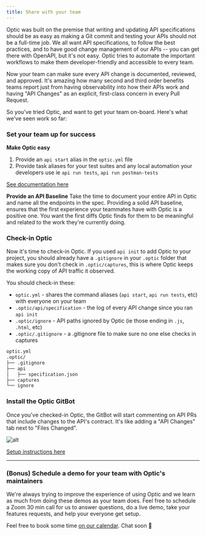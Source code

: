 ```yaml
---
title: Share with your team
---
```


Optic was built on the premise that writing and updating API specifications should be as easy as making a Git commit and testing your APIs should not be a full-time job. We all want API specifications, to follow the best practices, and to have good change management of our APIs -- you can get there with OpenAPI, but it's not easy. Optic tries to automate the important workflows to make them developer-friendly and accessible to every team.

Now your team can make sure every API change is documented, reviewed, and approved. It's amazing how many second and third order benefits teams report just from having observability into how their APIs work and having "API Changes" as an explicit, first-class concern in every Pull Request.

So you've tried Optic, and want to get your team on-board. Here's what we've seen work so far:

### Set your team up for success

**Make Optic easy**
1. Provide an `api start` alias in the `optic.yml` file
2. Provide task aliases for your test suites and any local automation your developers use ie `api run tests`, `api run postman-tests`

[See documentation here](/docs/get-started/config)

**Provide an API Baseline**
Take the time to document your entire API in Optic and name all the endpoints in the spec. Providing a solid API baseline, ensures that the first experience your teammates have with Optic is a positive one. You want the first diffs Optic finds for them to be meaningful and related to the work they're currently doing.

### Check-in Optic

Now it's time to check-in Optic. If you used `api init` to add Optic to your project, you should already have a `.gitignore` in your `.optic` folder that makes sure you don't check in `.optic/captures`, this is where Optic keeps the working copy of API traffic it observed.

You should check-in these:
- `optic.yml` - shares the command aliases (`api start`, `api run tests`, etc) with everyone on your team
- `.optic/api/specification` - the log of every API change since you ran `api init`
- `.optic/ignore` - API paths ignored by Optic (ie those ending in `.js`, `.html`, etc)
- `.optic/.gitignore` - a .gitignore file to make sure no one else checks in captures

```bash
optic.yml
.optic/
├── .gitignore
├── api
│   ├── specification.json
├── captures
└── ignore
```

### Install the Optic GitBot

Once you've checked-in Optic, the GitBot will start commenting on API PRs that include changes to the API's contract. It's like adding a "API Changes" tab next to "Files Changed".


<Paper elevation={2}>

![alt](../../static/img/gitbot-large.png)

</Paper>

[Setup instructions here](/docs/apiops/pull-requests)


---

### (Bonus) Schedule a demo for your team with Optic's maintainers

We're always trying to improve the experience of using Optic and we learn as much from doing these demos as your team does. Feel free to schedule a Zoom 30 min call for us to answer questions, do a live demo, take your features requests, and help your everyone get setup.

Feel free to book some time [on our calendar](https://calendly.com/opticlabs/optic-demo-with-the-maintainers). Chat soon 👋


